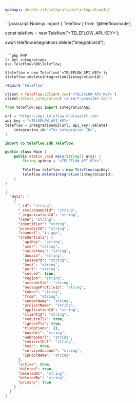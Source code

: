 ```yaml
---
openapi: delete /v1/integrations/{integrationId}
---
```


<Snippet file="apikey-warning.mdx" />

<RequestExample>
```javascript Node.js
import { Teleflow } from '@teleflow/node';  

const teleflow = new Teleflow('<TELEFLOW_API_KEY>');

await teleflow.integrations.delete("integrationId");
```

```php PHP
// Get integrations
use Teleflow\SDK\Teleflow;

$teleflow = new Teleflow('<TELEFLOW_API_KEY>');
$teleflow->deleteIntegration($integrationId);
```

```ruby Ruby
require 'teleflow'

client = Teleflow::Client.new('<TELEFLOW_API_KEY>')
client.delete_integration('<insert-provider-id>')
```

```python Python
from teleflow.api import IntegrationApi

url = "https://api.teleflow.khulnasoft.com"
api_key = "<TELEFLOW_API_KEY>"
teleflow = IntegrationApi(url, api_key).delete(
    integration_id="<The integration ID>",
)
```

```java Java
import co.teleflow.sdk.Teleflow;

public class Main {
    public static void main(String[] args) {
        String apiKey = "<TELEFLOW_API_KEY>";

        Teleflow teleflow = new Teleflow(apiKey);
        teleflow.deleteIntegration(integrationId);
    }
}
```


</RequestExample>

<ResponseExample>

```json Response
{
  "data": [
    {
      "_id": "string",
      "_environmentId": "string",
      "_organizationId": "string",
      "name": "string",
      "identifier": "string",
      "providerId": "string",
      "channel": "in_app",
      "credentials": {
        "apiKey": "string",
        "user": "string",
        "secretKey": "string",
        "domain": "string",
        "password": "string",
        "host": "string",
        "port": "string",
        "secure": true,
        "region": "string",
        "accountSid": "string",
        "messageProfileId": "string",
        "token": "string",
        "from": "string",
        "senderName": "string",
        "projectName": "string",
        "applicationId": "string",
        "clientId": "string",
        "requireTls": true,
        "ignoreTls": true,
        "tlsOptions": {},
        "baseUrl": "string",
        "webhookUrl": "string",
        "redirectUrl": "string",
        "hmac": true,
        "serviceAccount": "string",
        "ipPoolName": "string"
      },
      "active": true,
      "deleted": true,
      "deletedAt": "string",
      "deletedBy": "string",
      "primary": true
    }
  ]
}
```

</ResponseExample>